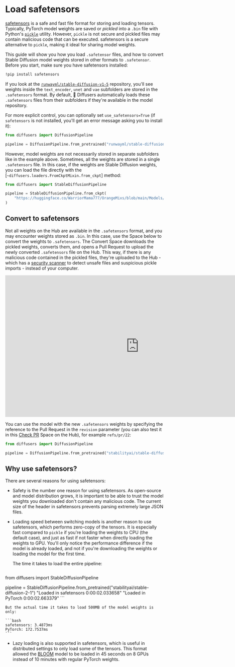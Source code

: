 # Load safetensors

[safetensors](https://github.com/huggingface/safetensors) is a safe and fast file format for storing and loading tensors. Typically, PyTorch model weights are saved or *pickled* into a `.bin` file with Python's [`pickle`](https://docs.python.org/3/library/pickle.html) utility. However, `pickle` is not secure and pickled files may contain malicious code that can be executed. safetensors is a secure alternative to `pickle`, making it ideal for sharing model weights.

This guide will show you how you load `.safetensor` files, and how to convert Stable Diffusion model weights stored in other formats to `.safetensor`. Before you start, make sure you have safetensors installed:

```bash
!pip install safetensors
```

If you look at the [`runwayml/stable-diffusion-v1-5`](https://huggingface.co/runwayml/stable-diffusion-v1-5/tree/main) repository, you'll see weights inside the `text_encoder`, `unet` and `vae` subfolders are stored in the `.safetensors` format. By default, 🤗 Diffusers automatically loads these `.safetensors` files from their subfolders if they're available in the model repository.

For more explicit control, you can optionally set `use_safetensors=True` (if `safetensors` is not installed, you'll get an error message asking you to install it):

```py
from diffusers import DiffusionPipeline

pipeline = DiffusionPipeline.from_pretrained("runwayml/stable-diffusion-v1-5", use_safetensors=True)
```

However, model weights are not necessarily stored in separate subfolders like in the example above. Sometimes, all the weights are stored in a single `.safetensors` file. In this case, if the weights are Stable Diffusion weights, you can load the file directly with the [`~diffusers.loaders.FromCkptMixin.from_ckpt`] method:

```py
from diffusers import StableDiffusionPipeline

pipeline = StableDiffusionPipeline.from_ckpt(
    "https://huggingface.co/WarriorMama777/OrangeMixs/blob/main/Models/AbyssOrangeMix/AbyssOrangeMix.safetensors"
)
```

## Convert to safetensors

Not all weights on the Hub are available in the `.safetensors` format, and you may encounter weights stored as `.bin`. In this case, use the Space below to convert the weights to `.safetensors`. The Convert Space downloads the pickled weights, converts them, and opens a Pull Request to upload the newly converted `.safetensors` file on the Hub. This way, if there is any malicious code contained in the pickled files, they're uploaded to the Hub - which has a [security scanner](https://huggingface.co/docs/hub/security-pickle#hubs-security-scanner) to detect unsafe files and suspicious pickle imports - instead of your computer.

<iframe
	src="https://safetensors-convert.hf.space"
	frameborder="0"
	width="850"
	height="450"
></iframe>

You can use the model with the new `.safetensors` weights by specifying the reference to the Pull Request in the `revision` parameter (you can also test it in this [Check PR](https://huggingface.co/spaces/diffusers/check_pr) Space on the Hub), for example `refs/pr/22`:

```py
from diffusers import DiffusionPipeline

pipeline = DiffusionPipeline.from_pretrained("stabilityai/stable-diffusion-2-1", revision="refs/pr/22")
```

## Why use safetensors?

There are several reasons for using safetensors:

- Safety is the number one reason for using safetensors. As open-source and model distribution grows, it is important to be able to trust the model weights you downloaded don't contain any malicious code. The current size of the header in safetensors prevents parsing extremely large JSON files.
- Loading speed between switching models is another reason to use safetensors, which performs zero-copy of the tensors. It is especially fast compared to `pickle` if you're loading the weights to CPU (the default case), and just as fast if not faster when directly loading the weights to GPU. You'll only notice the performance difference if the model is already loaded, and not if you're downloading the weights or loading the model for the first time.

	The time it takes to load the entire pipeline:

	```py
 from diffusers import StableDiffusionPipeline

 pipeline = StableDiffusionPipeline.from_pretrained("stabilityai/stable-diffusion-2-1")
 "Loaded in safetensors 0:00:02.033658"
 "Loaded in PyTorch 0:00:02.663379"
	```

	But the actual time it takes to load 500MB of the model weights is only:

	```bash
	safetensors: 3.4873ms
	PyTorch: 172.7537ms
	```

- Lazy loading is also supported in safetensors, which is useful in distributed settings to only load some of the tensors. This format allowed the [BLOOM](https://huggingface.co/bigscience/bloom) model to be loaded in 45 seconds on 8 GPUs instead of 10 minutes with regular PyTorch weights.
